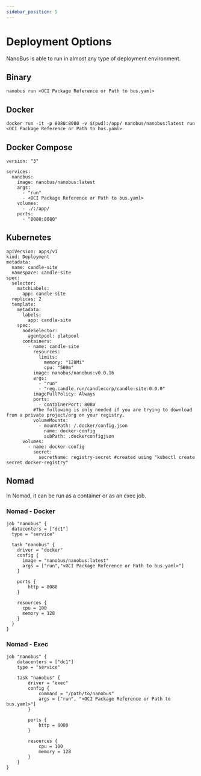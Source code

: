 ```yaml
---
sidebar_position: 5
---
```


# Deployment Options

NanoBus is able to run in almost any type of deployment environment.

## Binary

```
nanobus run <OCI Package Reference or Path to bus.yaml>
```

## Docker

```
docker run -it -p 8080:8080 -v $(pwd):/app/ nanobus/nanobus:latest run <OCI Package Reference or Path to bus.yaml>
```

## Docker Compose

```
version: "3"

services:
  nanobus:
    image: nanobus/nanobus:latest
    args: 
      - "run"
      - <OCI Package Reference or Path to bus.yaml>
    volumes:
      - ./:/app/
    ports:
      - "8080:8080"
```

## Kubernetes

```
apiVersion: apps/v1
kind: Deployment
metadata:
  name: candle-site
  namespace: candle-site
spec:
  selector:
    matchLabels:
      app: candle-site
  replicas: 2
  template:
    metadata:
      labels:
        app: candle-site
    spec:
      nodeSelector:
        agentpool: platpool
      containers:
        - name: candle-site
          resources:
            limits:
              memory: "128Mi"
              cpu: "500m"
          image: nanobus/nanobus:v0.0.16
          args:
            - "run"
            - "reg.candle.run/candlecorp/candle-site:0.0.0"
          imagePullPolicy: Always
          ports:
            - containerPort: 8080
          #The following is only needed if you are trying to download from a private project/org on your registry.
          volumeMounts:
            - mountPath: /.docker/config.json
              name: docker-config
              subPath: .dockerconfigjson
      volumes: 
        - name: docker-config
          secret:
            secretName: registry-secret #created using "kubectl create secret docker-registry"
```

## Nomad

In Nomad, it can be run as a container or as an exec job.

### Nomad - Docker

```
job "nanobus" {
  datacenters = ["dc1"]
  type = "service"
  
  task "nanobus" {
    driver = "docker"
    config {
      image = "nanobus/nanobus:latest"
      args = ["run","<OCI Package Reference or Path to bus.yaml>"]
    }

    ports {
        http = 8080
    }

    resources {
      cpu = 100
      memory = 128
    }
  }
}
```

### Nomad - Exec

```
job "nanobus" {
    datacenters = ["dc1"]
    type = "service"

    task "nanobus" {
        driver = "exec"
        config {
            command = "/path/to/nanobus"
            args = ["run", "<OCI Package Reference or Path to bus.yaml>"]
        }

        ports {
            http = 8080
        }

        resources {
            cpu = 100
            memory = 128
        }
    }
}
```
